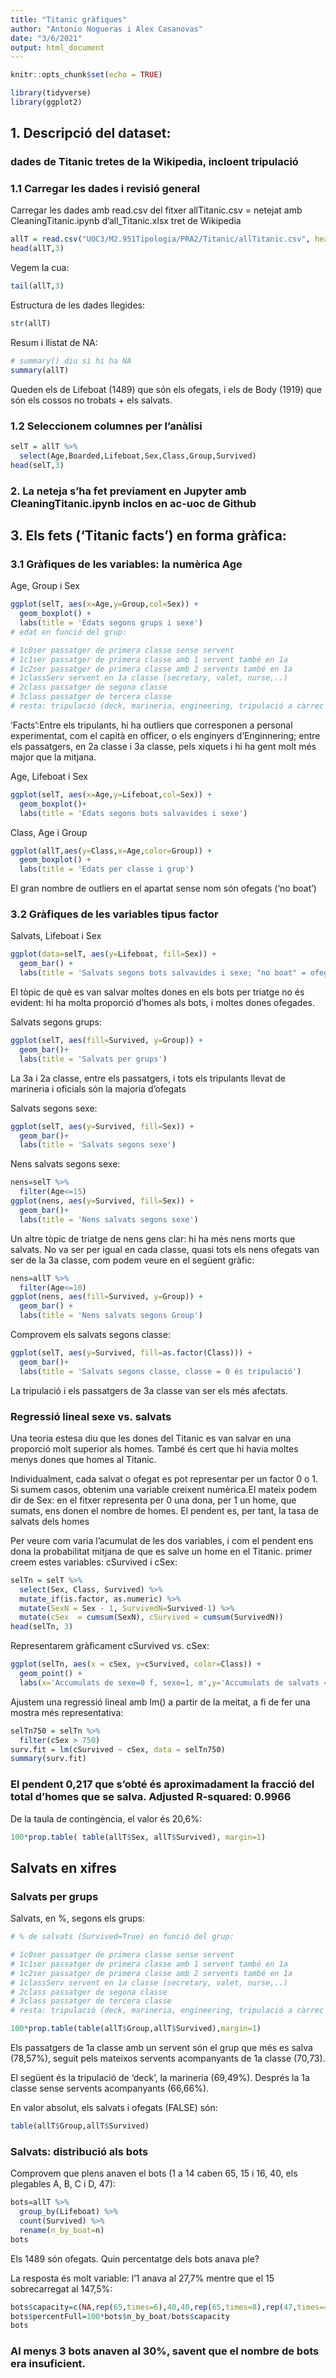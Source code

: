 ---
title: "Titanic gràfiques"
author: "Antonio Nogueras i Alex Casanovas"
date: "3/6/2021"
output: html_document
---

```{r setup, include=FALSE}
knitr::opts_chunk$set(echo = TRUE)
```

```{r}
library(tidyverse)
library(ggplot2)
```

## 1. Descripció del dataset:
### dades de Titanic tretes de la Wikipedia, incloent tripulació

### 1.1 Carregar les dades i revisió general

Carregar les dades amb read.csv del fitxer allTitanic.csv = netejat amb CleaningTitanic.ipynb d'all_Titanic.xlsx tret de Wikipedia

```{r}
allT = read.csv("UOC3/M2.951Tipologia/PRA2/Titanic/allTitanic.csv", header=T)
head(allT,3)
```

Vegem la cua:

```{r}
tail(allT,3)
```

Estructura de les dades llegides:

```{r cars}
str(allT)
```
Resum i llistat de NA:
```{r}
# summary() diu si hi ha NA
summary(allT)
```

Queden els de Lifeboat (1489) que són els ofegats, i els de Body (1919) que són els cossos no trobats + els salvats.

### 1.2 Seleccionem columnes per l'anàlisi

```{r}
selT = allT %>%
  select(Age,Boarded,Lifeboat,Sex,Class,Group,Survived)
head(selT,3)
```
### 2. La neteja s'ha fet previament en Jupyter amb CleaningTitanic.ipynb inclos en ac-uoc de Github

## 3. Els fets ('Titanic facts') en forma gràfica:

### 3.1 Gràfiques de les variables: la numèrica Age

Age, Group i Sex

```{r}
ggplot(selT, aes(x=Age,y=Group,col=Sex)) +
  geom_boxplot() +
  labs(title = 'Edats segons grups i sexe')
# edat en funció del grup:

# 1c0ser passatger de primera classe sense servent
# 1c1ser passatger de primera classe amb 1 servent també en 1a
# 1c2ser passatger de primera classe amb 2 servents també en 1a
# 1classServ servent en 1a classe (secretary, valet, nurse,..)
# 2class passatger de segona classe
# 3class passatger de tercera classe
# resta: tripulació (deck, marineria, engineering, tripulació a càrrec de les màquines,..
```

'Facts':Entre els tripulants, hi ha outliers que corresponen a personal experimentat, com el capità en officer, o els enginyers d'Enginnering;
      entre els passatgers, en 2a classe i 3a classe, pels xiquets i hi ha gent molt més major que la mitjana.

Age, Lifeboat i Sex

```{r}
ggplot(selT, aes(x=Age,y=Lifeboat,col=Sex)) +
  geom_boxplot()+
  labs(title = 'Edats segons bots salvavides i sexe')
```

Class, Age i Group
```{r}
ggplot(allT,aes(y=Class,x=Age,color=Group)) +
  geom_boxplot() +
  labs(title = 'Edats per classe i grup')
```

El gran nombre de outliers en el apartat sense nom són ofegats ('no boat')

### 3.2 Gràfiques de les variables tipus factor

Salvats, Lifeboat i Sex

```{r}
ggplot(data=selT, aes(y=Lifeboat, fill=Sex)) +
  geom_bar() +
  labs(title = 'Salvats segons bots salvavides i sexe; "no boat" = ofegats')
```

El tòpic de què es van salvar moltes dones en els bots per triatge no és evident: hi ha molta proporció d'homes als bots, i moltes dones ofegades.

Salvats segons grups:

```{r}
ggplot(selT, aes(fill=Survived, y=Group)) +
  geom_bar()+
  labs(title = 'Salvats per grups')
```

La 3a i 2a classe, entre els passatgers, i tots els tripulants llevat de marineria i oficials són la majoria d'ofegats

Salvats segons sexe:

```{r}
ggplot(selT, aes(y=Survived, fill=Sex)) +
  geom_bar()+
  labs(title = 'Salvats segons sexe')
```

Nens salvats segons sexe:

```{r}
nens=selT %>%
  filter(Age<=15)
ggplot(nens, aes(y=Survived, fill=Sex)) +
  geom_bar()+
  labs(title = 'Nens salvats segons sexe')
```

Un altre tòpic de triatge de nens gens clar: hi ha més nens morts que salvats. No va ser per igual en cada classe, quasi tots els nens ofegats van ser de la 3a classe, com podem veure en el següent gràfic:

```{r}
nens=allT %>%
  filter(Age<=10)
ggplot(nens, aes(fill=Survived, y=Group)) +
  geom_bar() +
  labs(title = 'Nens salvats segons Group')
```

Comprovem els salvats segons classe:

```{r}
ggplot(selT, aes(y=Survived, fill=as.factor(Class))) +
  geom_bar()+
  labs(title = 'Salvats segons classe, classe = 0 és tripulació')
```

La tripulació i els passatgers de 3a classe van ser els més afectats.

### Regressió lineal sexe vs. salvats

Una teoria estesa diu que les dones del Titanic es van salvar en una proporció molt superior als homes. També és cert que hi havia moltes menys dones que homes al Titanic.

Individualment, cada salvat o ofegat es pot representar per un factor 0 o 1. Si sumem casos, obtenim una variable creixent numèrica.El mateix podem dir de Sex: en el fitxer representa per 0 una dona, per 1 un home, que sumats, ens donen el nombre de homes. El pendent es, per tant, la tasa de salvats dels homes

Per veure com varia l'acumulat de les dos variables, i com el pendent ens dona la probabilitat mitjana de que es salve un home en el Titanic. primer creem estes variables: cSurvived i cSex:
```{r}
selTn = selT %>%
  select(Sex, Class, Survived) %>%
  mutate_if(is.factor, as.numeric) %>%
  mutate(SexN = Sex - 1, SurvivedN=Survived-1) %>%
  mutate(cSex  = cumsum(SexN), cSurvived = cumsum(SurvivedN))
head(selTn, 3)
```

Representarem gràficament cSurvived vs. cSex:

```{r}  
ggplot(selTn, aes(x = cSex, y=cSurvived, color=Class)) +
  geom_point() +
  labs(x='Accumulats de sexe=0 f, sexe=1, m',y='Accumulats de salvats =1, TRUE, 0=FALSE' , title = 'Relació entre acumulats')

```

Ajustem una regressió lineal amb lm() a partir de la meitat, a fi de fer una mostra més representativa:

```{r}
selTn750 = selTn %>%
  filter(cSex > 750)
surv.fit = lm(cSurvived ~ cSex, data = selTn750)
summary(surv.fit)
```
### El pendent 0,217 que s'obté és aproximadament la fracció del total d'homes que se salva. Adjusted R-squared:  0.9966

De la taula de contingència, el valor és 20,6%:
```{r}
100*prop.table( table(allT$Sex, allT$Survived), margin=1)
```

## Salvats en xifres

### Salvats per grups

Salvats, en %, segons els grups:

```{r}
# % de salvats (Survived=True) en funció del grup:

# 1c0ser passatger de primera classe sense servent
# 1c1ser passatger de primera classe amb 1 servent també en 1a
# 1c2ser passatger de primera classe amb 2 servents també en 1a
# 1classServ servent en 1a classe (secretary, valet, nurse,..)
# 2class passatger de segona classe
# 3class passatger de tercera classe
# resta: tripulació (deck, marineria, engineering, tripulació a càrrec de les màquines,..

100*prop.table(table(allT$Group,allT$Survived),margin=1)
```

Els passatgers de 1a classe amb un servent són el grup que més es salva (78,57%), seguit pels mateixos servents acompanyants de 1a classe (70,73).

El següent és la tripulació de 'deck', la marineria (69,49%). Després la 1a classe sense servents acompanyants (66,66%).

En valor absolut, els salvats i ofegats (FALSE) són:

```{r}
table(allT$Group,allT$Survived)
```

### Salvats: distribució als bots

Comprovem que plens anaven el bots (1 a 14 caben 65, 15 i 16, 40, els plegables A, B, C i D, 47):

```{r}
bots=allT %>%
  group_by(Lifeboat) %>%
  count(Survived) %>%
  rename(n_by_boat=n)
bots
```

Els 1489 són ofegats. Quin percentatge dels bots anava ple?

La resposta és molt variable: l'1 anava al 27,7% mentre que el 15 sobrecarregat al 147,5%:

```{r}
bots$capacity=c(NA,rep(65,times=6),40,40,rep(65,times=8),rep(47,times=4))
bots$percentFull=100*bots$n_by_boat/bots$capacity
bots
```
### Al menys 3 bots anaven al 30%, savent que el nombre de bots era insuficient.


